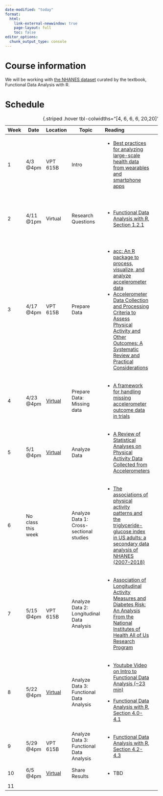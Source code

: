 ```yaml
---
date-modified: "today"
format: 
  html:
    link-external-newwindow: true
    page-layout: full
    toc: false
editor_options: 
  chunk_output_type: console
---
```


# Course information

We will be working with [the NHANES dataset](https://functionaldataanalysis.org/dataset_nhanes.html) curated by the textbook, Functional Data Analysis with R.

# Schedule

+------+--------------------+----------------------------------------------+--------------------------------------------+----------------------------------------------------------------------------------------------------------------------------------------------------------------------------------------------------------------------------------------------------------------------------------------------------------------------------------------------------------------------------------------------------------------------------------------------------------+-----------------------------------------------------------------------------------+
| Week | Date               | Location                                     | Topic                                      | Reading                                                                                                                                                                                                                                                                                                                                                                                                                                                  | Activity                                                                          |
+======+====================+==============================================+============================================+:=========================================================================================================================================================================================================================================================================================================================================================================================================================================================+===================================================================================+
| 1    | 4/3 @4pm           | VPT 615B                                     | Intro                                      | -   [Best practices for analyzing large-scale health data from wearables and smartphone apps](https://ohsuitg-my.sharepoint.com/:b:/r/personal/wakim_ohsu_edu/Documents/Teaching/Classes/S25_BSTA_500/Student_files/Readings/01_Best%20practices%20for%20analyzing%20large-scale%20health%20da.pdf?csf=1&web=1&e=T7PZVz)                                                                                                                                 |                                                                                   |
+------+--------------------+----------------------------------------------+--------------------------------------------+----------------------------------------------------------------------------------------------------------------------------------------------------------------------------------------------------------------------------------------------------------------------------------------------------------------------------------------------------------------------------------------------------------------------------------------------------------+-----------------------------------------------------------------------------------+
| 2    | 4/11 @1pm          | Virtual                                      | Research Questions                         | -   [Functional Data Analysis with R, Section 1.2.1](https://ohsuitg-my.sharepoint.com/:b:/r/personal/wakim_ohsu_edu/Documents/Teaching/Classes/S25_BSTA_500/Student_files/Readings/02_FDA_w_R_S1.2.1.pdf?csf=1&web=1&e=co7HmO)                                                                                                                                                                                                                          | -   Use R to explore NHANES data                                                  |
|      |                    |                                              |                                            |                                                                                                                                                                                                                                                                                                                                                                                                                                                          |                                                                                   |
|      |                    |                                              |                                            |                                                                                                                                                                                                                                                                                                                                                                                                                                                          | -   Reproduce Figure 1.1                                                          |
+------+--------------------+----------------------------------------------+--------------------------------------------+----------------------------------------------------------------------------------------------------------------------------------------------------------------------------------------------------------------------------------------------------------------------------------------------------------------------------------------------------------------------------------------------------------------------------------------------------------+-----------------------------------------------------------------------------------+
| 3    | 4/17 @4pm          | VPT 615B                                     | Prepare Data                               | -   [acc: An R package to process, visualize, and analyze accelerometer data](https://ohsuitg-my.sharepoint.com/:b:/r/personal/wakim_ohsu_edu/Documents/Teaching/Classes/S25_BSTA_500/Student_files/Readings/03_acc-%20An%20R%20package%20to%20process,%20visualize,%20and%20analyze%20accelerometer%20data.pdf?csf=1&web=1&e=TZeOcW)                                                                                                                    | -   Use some of the functions in `acc` to simulate and explore accelerometer data |
|      |                    |                                              |                                            | -   [Accelerometer Data Collection and Processing Criteria to Assess Physical Activity and Other Outcomes: A Systematic Review and Practical Considerations](https://ohsuitg-my.sharepoint.com/:b:/r/personal/wakim_ohsu_edu/Documents/Teaching/Classes/S25_BSTA_500/Student_files/Readings/03-02_Accelerometer%20Data%20Collection%20and%20Processing%20Criteria%20to%20Assess%20Physical%20Activity%20and%20Other%20Outcomes.pdf?csf=1&web=1&e=2mgitb) |                                                                                   |
+------+--------------------+----------------------------------------------+--------------------------------------------+----------------------------------------------------------------------------------------------------------------------------------------------------------------------------------------------------------------------------------------------------------------------------------------------------------------------------------------------------------------------------------------------------------------------------------------------------------+-----------------------------------------------------------------------------------+
| 4    | 4/23 @4pm          | [Virtual](https://ohsu.webex.com/meet/wakim) | Prepare Data: Missing data                 | -   [A framework for handling missing accelerometer outcome data in trials](https://ohsuitg-my.sharepoint.com/:b:/r/personal/wakim_ohsu_edu/Documents/Teaching/Classes/S25_BSTA_500/Student_files/Readings/04_A%20framework%20for%20handling%20missing%20accelerometer%20out.pdf?csf=1&web=1&e=yGIUxv)                                                                                                                                                   | -   TBD                                                                           |
+------+--------------------+----------------------------------------------+--------------------------------------------+----------------------------------------------------------------------------------------------------------------------------------------------------------------------------------------------------------------------------------------------------------------------------------------------------------------------------------------------------------------------------------------------------------------------------------------------------------+-----------------------------------------------------------------------------------+
| 5    | 5/1 @4pm           | [Virtual](https://ohsu.webex.com/meet/wakim) | Analyze Data                               | -   [A Review of Statistical Analyses on Physical Activity Data Collected from Accelerometers](https://ohsuitg-my.sharepoint.com/:b:/r/personal/wakim_ohsu_edu/Documents/Teaching/Classes/S25_BSTA_500/Student_files/Readings/05_A%20Review%20of%20Statistical%20Analyses%20on%20Physical%20Activ.pdf?csf=1&web=1&e=g0Ktk7)                                                                                                                              | -   TBD: maybe nothing, maybe performing a similar summary                        |
+------+--------------------+----------------------------------------------+--------------------------------------------+----------------------------------------------------------------------------------------------------------------------------------------------------------------------------------------------------------------------------------------------------------------------------------------------------------------------------------------------------------------------------------------------------------------------------------------------------------+-----------------------------------------------------------------------------------+
| 6    | No class this week |                                              | Analyze Data 1: Cross-sectional studies    | -   [The associations of physical activity patterns and the triglyceride-glucose index in US adults: a secondary data analysis of NHANES (2007–2018)](https://ohsuitg-my.sharepoint.com/:b:/r/personal/wakim_ohsu_edu/Documents/Teaching/Classes/S25_BSTA_500/Student_files/Readings/06_The%20associations%20of%20physical%20activity%20patterns%20and.pdf?csf=1&web=1&e=upyX0X)                                                                         |                                                                                   |
+------+--------------------+----------------------------------------------+--------------------------------------------+----------------------------------------------------------------------------------------------------------------------------------------------------------------------------------------------------------------------------------------------------------------------------------------------------------------------------------------------------------------------------------------------------------------------------------------------------------+-----------------------------------------------------------------------------------+
| 7    | 5/15 @4pm          | VPT 615B                                     | Analyze Data 2: Longitudinal Data Analysis | -   [Association of Longitudinal Activity Measures and Diabetes Risk: An Analysis From the National Institutes of Health All of Us Research Program](https://ohsuitg-my.sharepoint.com/:b:/r/personal/wakim_ohsu_edu/Documents/Teaching/Classes/S25_BSTA_500/Student_files/Readings/07_Association%20of%20Longitudinal%20Activity%20Measures%20and%20.pdf?csf=1&web=1&e=WEdyn0)                                                                          |                                                                                   |
+------+--------------------+----------------------------------------------+--------------------------------------------+----------------------------------------------------------------------------------------------------------------------------------------------------------------------------------------------------------------------------------------------------------------------------------------------------------------------------------------------------------------------------------------------------------------------------------------------------------+-----------------------------------------------------------------------------------+
| 8    | 5/22 @4pm          | [Virtual](https://ohsu.webex.com/meet/wakim) | Analyze Data 3: Functional Data Analysis   | -   [Youtube Video on Intro to Functional Data Analysis (\~23 min)](https://www.youtube.com/watch?v=FjIK3YzUGG4&ab_channel=FunDataScience){.uri}                                                                                                                                                                                                                                                                                                         | -   Work through the R code for Section 4.0-4.1                                   |
|      |                    |                                              |                                            |                                                                                                                                                                                                                                                                                                                                                                                                                                                          |                                                                                   |
|      |                    |                                              |                                            | -   [Functional Data Analysis with R, Section 4.0-4.1](https://ohsuitg-my.sharepoint.com/:b:/r/personal/wakim_ohsu_edu/Documents/Teaching/Classes/S25_BSTA_500/Student_files/Readings/08_FDA_w_R_S4.0-4.1.pdf?csf=1&web=1&e=xbQEzt)                                                                                                                                                                                                                      |                                                                                   |
+------+--------------------+----------------------------------------------+--------------------------------------------+----------------------------------------------------------------------------------------------------------------------------------------------------------------------------------------------------------------------------------------------------------------------------------------------------------------------------------------------------------------------------------------------------------------------------------------------------------+-----------------------------------------------------------------------------------+
| 9    | 5/29 @4pm          | VPT 615B                                     | Analyze Data 3: Functional Data Analysis   | -   [Functional Data Analysis with R, Section 4.2-4.3](https://ohsuitg-my.sharepoint.com/:b:/r/personal/wakim_ohsu_edu/Documents/Teaching/Classes/S25_BSTA_500/Student_files/Readings/09_FDA_w_R_S4.2-4.3.pdf?csf=1&web=1&e=5rLdBp)                                                                                                                                                                                                                      | -   Work through the R code for Section 4.2-4.3                                   |
+------+--------------------+----------------------------------------------+--------------------------------------------+----------------------------------------------------------------------------------------------------------------------------------------------------------------------------------------------------------------------------------------------------------------------------------------------------------------------------------------------------------------------------------------------------------------------------------------------------------+-----------------------------------------------------------------------------------+
| 10   | 6/5 @4pm           | [Virtual](https://ohsu.webex.com/meet/wakim) | Share Results                              | -   TBD                                                                                                                                                                                                                                                                                                                                                                                                                                                  |                                                                                   |
+------+--------------------+----------------------------------------------+--------------------------------------------+----------------------------------------------------------------------------------------------------------------------------------------------------------------------------------------------------------------------------------------------------------------------------------------------------------------------------------------------------------------------------------------------------------------------------------------------------------+-----------------------------------------------------------------------------------+
| 11   |                    |                                              |                                            |                                                                                                                                                                                                                                                                                                                                                                                                                                                          |                                                                                   |
+------+--------------------+----------------------------------------------+--------------------------------------------+----------------------------------------------------------------------------------------------------------------------------------------------------------------------------------------------------------------------------------------------------------------------------------------------------------------------------------------------------------------------------------------------------------------------------------------------------------+-----------------------------------------------------------------------------------+

: {.striped .hover tbl-colwidths="\[4, 6, 6, 6, 20,20\]"}

